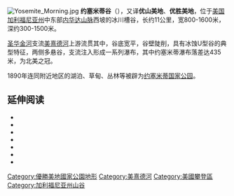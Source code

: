 {{coord|37|43|18|N|119|38|47|W|display=title|source:frwiki}}
{{noteTA
|1=zh-cn:约塞米蒂; zh-tw:優勝美地; zh-hk:優勝美地;
}}{{Unreferenced|time=2020-06-19}}[[File:Yosemite_Morning.jpg|thumb]]
'''约塞米蒂谷'''（{{lang|en|Yosemite Valley}}），又译'''优山美地'''、'''优胜美地'''，位于[[美国|美国]][[加利福尼亚州|加利福尼亚州]]中东部[[内华达山脉|内华达山脉]]西坡的冰川槽谷，长约11公里，宽800-1600米，深约300-1500米。

[[圣华金河|圣华金河]]支流[[美熹德河|美熹德河]]上游流贯其中，谷底宽平，谷壁陡削，具有冰蚀U型谷的典型特征，两侧多悬谷，支流注入形成一系列瀑布，其中约塞米蒂瀑布落差达435米，为北美之冠。

1890年连同附近地区的湖泊、草甸、丛林等被辟为[[约塞米蒂国家公园|约塞米蒂国家公园]]。

== 延伸阅读 ==
* {{cite book|title=A Natural History of California|first=Allan A.|last=Schoenherr|publisher=UC Press|isbn=0-520-06922-6|year=1995|ref=harv}}
* {{cite book|first=Lafayette|last=Bunnell|title=The Discovery of the Yosemite|url=http://memory.loc.gov/cgi-bin/query/r?ammem/consrv:@field(DOCID+@lit(amrvgvg20)):|publisher=F.H. Revell Company|year=1892|location=New York|edition=3rd|ref=harv|isbn=0-8369-5621-4}}
* {{cite book
 | title = Geology of National Parks
 | edition = 5th
 | editor =
 | last = Harris
 | first = Ann G.
 | last2 = Tuttle | first2 = Esther | last3 = Tuttle | first3 = Sherwood D.
 | location = Iowa
 | publisher = Kendall/Hunt Publishing
 | year = 1997
 | isbn = 0-7872-5353-7
 | chapter =
 | pages =
 | ref = harv
 }}
* {{cite book|title=Yosemite: A Visitors Companion|first=George|last=Wuerthner|publisher=Stackpole Books|year=1994|isbn=0-8117-2598-7|ref=harv}}
* {{cite book|title=Yosemite National Park: A Natural History Guide to Yosemite and Its Trails|first=Jeffrey P.|last=Schaffer|publisher=Wilderness Press|location=Berkeley|year=1999|isbn=0-89997-244-6|ref=harv}}
* {{cite book|title=Camp 4: Recollections of a Yosemite Rockclimber|first=Steve|last=Roper|publisher=The Mountaineers|isbn=0-89886-587-5|year=1994|ref=harv}}
* {{cite journal |last=Clarke |first=W. A. |authorlink= |coauthors= |date=August 1902 |title=Automobiling In The Yosemite Valley |journal=Overland Monthly, and Out West Magazine |volume=XL |issue=2 |pages=104–110 |id= |url=https://books.google.co.jp/books?id=1gYNAQAAIAAJ&pg=RA1-PA104&redir_esc=y&hl=ja |accessdate=2009-08-15 }}

{{DEFAULTSORT:Yosemite Valley}}
[[Category:優勝美地國家公園地形|Category:優勝美地國家公園地形]]
[[Category:美熹德河|Category:美熹德河]]
[[Category:美國攀登區|Category:美國攀登區]]
[[Category:加利福尼亚州山谷|Category:加利福尼亚州山谷]]

{{California-geo-stub}}